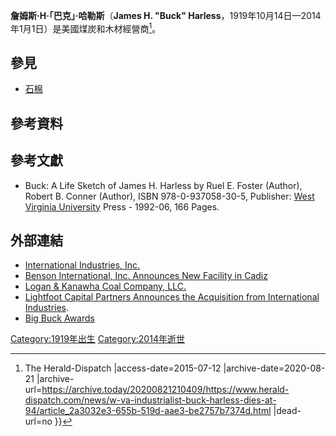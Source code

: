 {{infobox person
|name=巴克·哈勒斯
|birth_date={{birth date|1919|10|14}}
|birth_place=[[Taplin,_West_Virginia|Taplin, West Virginia]]
|death_date={{dda|2014|1|1|1919|10|14}}
|death_place=[[Gilbert,_West_Virginia|Gilbert, West Virginia]]
|occupation=coal miner, timber operator, [[philanthropist|philanthropist]]
|spouse=Hallie<br><small>(m. ??–2014; his death)</small><br>June Montgomery<br><small>(m.1939–1999; her death)</small>
|children=Larry Joe (deceased), Judy
}}

'''詹姆斯·H·「巴克」·哈勒斯'''（'''James H. "Buck" Harless'''，1919年10月14日—2014年1月1日）是美國煤炭和木材經營商<ref>{{Cite web |url=http://www.herald-dispatch.com/news/briefs/x955019863/W-Va-industrialist-Buck-Harless-dies-at-94 |title=W.Va. industrialist Buck Harless dies at 94 {{!}} The Herald-Dispatch |access-date=2015-07-12 |archive-date=2020-08-21 |archive-url=https://archive.today/20200821210409/https://www.herald-dispatch.com/news/w-va-industrialist-buck-harless-dies-at-94/article_2a3032e3-655b-519d-aae3-be2757b7374d.html |dead-url=no }}</ref>。

== 參見 ==
* [[石棉|石棉]]

== 參考資料 ==
{{Reflist}}

== 參考文獻 ==
* Buck: A Life Sketch of James H. Harless by Ruel E. Foster (Author), Robert B. Conner (Author), ISBN 978-0-937058-30-5, Publisher: [[West_Virginia_University|West Virginia University]] Press - 1992-06, 166 Pages.

== 外部連結 ==
* [http://www.intlind.com/ International Industries, Inc.] {{Wayback|url=http://www.intlind.com/ |date=20210126161703 }}
* [http://migration.kentucky.gov/newsroom/thinkkentucky/Benson+International.htm Benson International, Inc. Announces New Facility in Cadiz] {{Wayback|url=http://migration.kentucky.gov/newsroom/thinkkentucky/Benson+International.htm |date=20180921173721 }}
* [http://landk.com/ Logan & Kanawha Coal Company, LLC.] {{Wayback|url=http://landk.com/ |date=20190903044033 }}
* [https://web.archive.org/web/20091217104558/http://www.irplp.com/ Lightfoot Capital Partners Announces the Acquisition  from International Industries].
* [https://web.archive.org/web/20070110214127/http://wildforests.com/wildforests.asp?id2=8145 Big Buck Awards]

{{Authority control}}
{{DEFAULTSORT: Harless, James}}
[[Category:1919年出生|Category:1919年出生]]
[[Category:2014年逝世|Category:2014年逝世]]